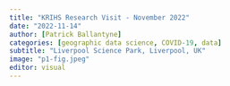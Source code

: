 ```yaml
---
title: "KRIHS Research Visit - November 2022"
date: "2022-11-14"
author: [Patrick Ballantyne]
categories: [geographic data science, COVID-19, data]
subtitle: "Liverpool Science Park, Liverpool, UK"
image: "p1-fig.jpeg"
editor: visual
---
```


